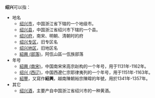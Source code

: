 '''绍兴'''可以指：

* 地名
** [[绍兴市|绍兴市]]，中国浙江省下辖的一个地级市。
** [[绍兴县|绍兴县]]，中国浙江省绍兴市下辖的一个县。
** [[绍兴府|绍兴府]]，南宋、明朝、清朝时的府
** [[绍兴专区|绍兴专区]]，旧专区名
** [[绍兴地区|绍兴地区]]，旧地区名
** [[紹興_(部落)|紹興 (部落)]]，阿佤山區一佤族部落
* 年号
** [[紹興_(南宋)|紹興 (南宋)]]，中国南宋宋高宗赵构的一个年号，用于1131年-1162年。
** [[绍兴_(西辽)|绍兴 (西辽)]]，中国西遼仁宗耶律夷列的一个年号，用于1151年-1163年。
** [[紹豐|紹豐]]，又寫作'''紹興'''，越南陳朝裕宗陳暭的年號，用於1341年-1357年。
* 其它
** [[绍兴酒|绍兴酒]]，主要产自中国浙江省绍兴市的一种黄酒。

{{disambig|Cat=二字亞洲相關消歧義}}